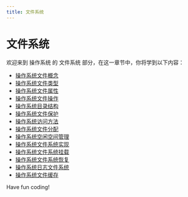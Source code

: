 ```yaml
---
title: 文件系统
---
```


# 文件系统

欢迎来到 操作系统 的 文件系统 部分，在这一章节中，你将学到以下内容：

- [操作系统文件概念](./0-operating-system-file-concepts.mdx)
- [操作系统文件类型](./1-operating-system-file-type.mdx)
- [操作系统文件属性](./2-operating-system-file-properties.mdx)
- [操作系统文件操作](./3-operating-system-file-operations.mdx)
- [操作系统目录结构](./4-operating-system-directory-structure.mdx)
- [操作系统文件保护](./5-operating-system-file-protection.mdx)
- [操作系统访问方法](./6-operating-system-access-method.mdx)
- [操作系统文件分配](./7-operating-system-file-allocation.mdx)
- [操作系统空闲空间管理](./8-os-free-space-management.mdx)
- [操作系统文件系统实现](./9-operating-system-file-system-implementation.mdx)
- [操作系统文件系统挂载](./10-operating-system-file-system-mount.mdx)
- [操作系统文件系统恢复](./11-operating-system-file-system-recovery.mdx)
- [操作系统日志文件系统](./12-operating-system-log-file-system.mdx)
- [操作系统文件缓存](./13-operating-system-file-cache.mdx)

Have fun coding!